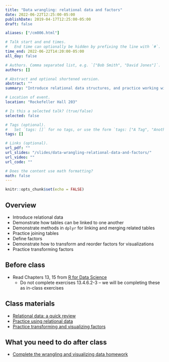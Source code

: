 ```yaml
---
title: "Data wrangling: relational data and factors"
date: 2022-06-22T12:25:00-05:00
publishDate: 2019-04-17T12:25:00-05:00
draft: false

aliases: ["/cm006.html"]

# Talk start and end times.
#   End time can optionally be hidden by prefixing the line with `#`.
time_end: 2022-06-22T14:20:00-05:00
all_day: false

# Authors. Comma separated list, e.g. `["Bob Smith", "David Jones"]`.
authors: []

# Abstract and optional shortened version.
abstract: ""
summary: "Introduce relational data structures, and practice working with factor columns."

# Location of event.
location: "Rockefeller Hall 203"

# Is this a selected talk? (true/false)
selected: false

# Tags (optional).
#   Set `tags: []` for no tags, or use the form `tags: ["A Tag", "Another Tag"]` for one or more tags.
tags: []

# Links (optional).
url_pdf: ""
url_slides: "/slides/data-wrangling-relational-data-and-factors/"
url_video: ""
url_code: ""

# Does the content use math formatting?
math: false
---
```


```r
knitr::opts_chunk$set(echo = FALSE)
```

## Overview

* Introduce relational data
* Demonstrate how tables can be linked to one another
* Demonstrate methods in `dplyr` for linking and merging related tables
* Practice joining tables
* Define factors
* Demonstrate how to transform and reorder factors for visualizations
* Practice transforming factors

## Before class

* Read Chapters 13, 15 from [R for Data Science](http://r4ds.had.co.nz/)
    * Do not complete exercises 13.4.6.2-3 -- we will be completing these as in-class exercises

## Class materials

* [Relational data: a quick review](/notes/relational-data/)
* [Practice using relational data](/notes/relational-data-exercise/)
* [Practice transforming and visualizing factors](/notes/factors-exercise/)

## What you need to do after class

* [Complete the wrangling and visualizing data homework](/homework/wrangle-data/)
